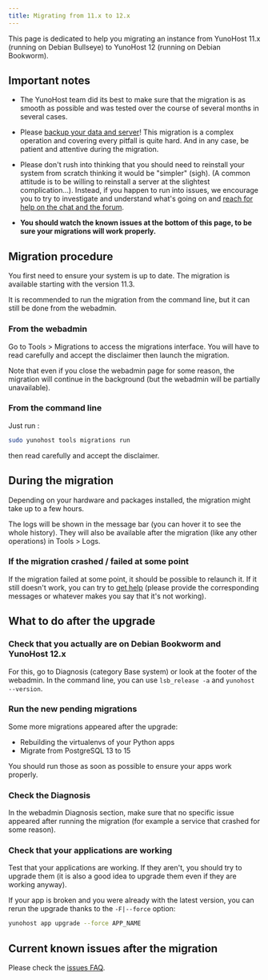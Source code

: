 ```yaml
---
title: Migrating from 11.x to 12.x
---
```


This page is dedicated to help you migrating an instance from YunoHost 11.x (running on Debian Bullseye) to YunoHost 12 (running on Debian Bookworm).

## Important notes

- The YunoHost team did its best to make sure that the migration is as smooth as possible and was tested over the course of several months in several cases.

- Please [backup your data and server](/admin/backups)! This migration is a complex operation and covering every pitfall is quite hard. And in any case, be patient and attentive during the migration.

- Please don't rush into thinking that you should need to reinstall your system from scratch thinking it would be "simpler" (sigh). (A common attitude is to be willing to reinstall a server at the slightest complication...). Instead, if you happen to run into issues, we encourage you to try to investigate and understand what's going on and [reach for help on the chat and the forum](/community/help).

- **You should watch the known issues at the bottom of this page, to be sure your migrations will work properly.**

## Migration procedure

You first need to ensure your system is up to date. The migration is available starting with the version 11.3.

It is recommended to run the migration from the command line, but it can still be done from the webadmin.

### From the webadmin

Go to Tools > Migrations to access the migrations interface. You will have to read carefully and accept the disclaimer then launch the migration.

Note that even if you close the webadmin page for some reason, the migration will continue in the background (but the webadmin will be partially unavailable).

### From the command line

Just run :

```bash
sudo yunohost tools migrations run
```

then read carefully and accept the disclaimer.

## During the migration

Depending on your hardware and packages installed, the migration might take up to a few hours.

The logs will be shown in the message bar (you can hover it to see the whole history). They will also be available after the migration (like any other operations) in Tools > Logs.

### If the migration crashed / failed at some point

If the migration failed at some point, it should be possible to relaunch it. If it still doesn't work, you can try to [get help](/community/help) (please provide the corresponding messages or whatever makes you say that it's not working).

## What to do after the upgrade

### Check that you actually are on Debian Bookworm and YunoHost 12.x

For this, go to Diagnosis (category Base system) or look at the footer of the webadmin. In the command line, you can use `lsb_release -a` and `yunohost --version`.

### Run the new pending migrations

Some more migrations appeared after the upgrade:

- Rebuilding the virtualenvs of your Python apps
- Migrate from PostgreSQL 13 to 15

You should run those as soon as possible to ensure your apps work properly.

### Check the Diagnosis

In the webadmin Diagnosis section, make sure that no specific issue appeared after running the migration (for example a service that crashed for some reason).

### Check that your applications are working

Test that your applications are working. If they aren't, you should try to upgrade them (it is also a good idea to upgrade them even if they are working anyway).

If your app is broken and you were already with the latest version, you can rerun the upgrade thanks to the `-F|--force` option:

```bash
yunohost app upgrade --force APP_NAME
```

## Current known issues after the migration

Please check the [issues FAQ](/admin/upgrade/12.0-bookworm/issues_faq/).
